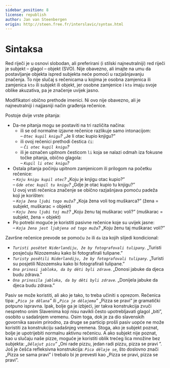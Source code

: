 ```yaml
---
sidebar_position: 8
license: republish
author: Jan van Steenbergen
origin: http://steen.free.fr/interslavic/syntax.html
---
```


# Sintaksa

Red riječi je u osnovi slobodan, ali preferirani (i stilski najneutralniji) red riječi je subjekt – glagol – objekt (SVO). Nije obavezno, ali imajte na umu da postavljanje objekta ispred subjekta neće pomoći u razjašnjavanju značenja. To nije slučaj s rečenicama u kojima je osobna zamjenica ili zamjenica `kto` ili subjekt ili objekt, jer osobne zamjenice i `kto` imaju svoje oblike akuzativa, pa je značenje uvijek jasno.

Modifikatori obično prethode imenici. Ni ovo nije obavezno, ali je najneutralniji i najjasniji način građenja rečenice.

Postoje dvije vrste pitanja:

- Da-ne pitanja mogu se postaviti na tri različita načina:
  - ili se od normalne izjavne rečenice razlikuje samo intonacijom:\
    _– `Otec kupil knigu`?_ „Je li otac kupio knjigu?”
  - ili ovoj rečenici prethodi čestica `či`:\
    _– `Či otec kupil knigu`?_
  - ili je označen upitnom česticom `li` koja se nalazi odmah iza fokusne točke pitanja, obično glagola:\
    _– `Kupil li otec knigu`?_
- Ostala pitanja počinju upitnom zamjenicom ili prilogom na početku rečenice:\
  _– `Koju knigu kupil otec`?_ „Koju je knjigu otac kupio?”\
  _– `Gde otec kupil tu knigu`?_ „Gdje je otac kupio tu knjigu?”\
  U ovoj vrsti rečenica značenje se obično razjašnjava pomoću padeža koji je korišten:\
  – _`Koja žena ljubi togo muža`?_ „Koja žena voli tog muškarca?” (žena = subjekt, muškarac = objekt)\
  – _`Koju ženu ljubi toj muž`?_ „Koju ženu taj muškarac voli?” (muškarac = subjekt, žena = objekt)
- Po potrebi moguće je koristiti pasivne rečenice koje su uvijek jasne:\
  _– `Koja žena jest ljubjena od togo muža`?_ „Koju ženu taj muškarac voli?”

Završne rečenice prevode se pomoću `že` ili `da` iza kojih slijedi kondicional:

- _`Turisti posětet Niderlandiju, že by fotografovali tulipany`._ „Turisti posjećuju Nizozemsku kako bi fotografirali tulipane.”
- _`Turisty posětili Niderlandiju, že by fotografovali tulipany`._ „Turisti su posjetili Nizozemsku kako bi fotografirali tulipane.”
- _`Ona prinosi jabloka, da by děti byli zdrave`._ „Donosi jabuke da djeca budu zdrava.”
- _`Ona prinosila jabloka, da by děti byli zdrave`._ „Donijela jabuke da djeca budu zdrava.”

Pasiv se može koristiti, ali ako je tako, to treba učiniti s oprezom. Rečenica tipa: _„`Pica je dělana`”_ ili _„`Pica je dělajema`”_ „Pizza se pravi” je gramatički potpuno ispravna. Ipak, bolje ga je izbjeći, jer takva konstrukcija zvuči nespretno onim Slavenima koji nisu navikli često upotrebljavati glagol „biti”, osobito u sadašnjem vremenu. Osim toga, dok je za dio slavenskih govornika sasvim prirodno, za druge se particip prošli pasiv uopće ne može koristiti za konstrukciju sadašnjeg vremena. Stoga, ako je subjekt poznat, bolje je upotrijebiti normalnu aktivnu rečenicu. A ako subjekt nije poznat, kao u slučaju naše pizze, moguće je koristiti oblik trećeg lica množine bez subjekta: _„`Dělajut picu`”_ „Oni rade pizzu, jedan radi pizzu, pizza se pravi ”. Još je češća refleksivna konstrukcija: _`Pica dělaje se`_, što doslovno znači „Pizza se sama pravi” i trebalo bi je prevesti kao „Pizza se pravi, pizza se pravi”.

